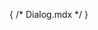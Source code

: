 { /* Dialog.mdx */ }



<Meta of={DialogStories} />

<Title />
From [Mozilla](https://developer.mozilla.org/en-US/docs/Web/Accessibility/ARIA/Roles/dialog_role):
> The dialog role is used to mark up an HTML based application dialog or window that separates content or UI from the rest of the web application or page. Dialogs are generally placed on top of the rest of the page content using an overlay. Dialogs can be either non-modal (it's still possible to interact with content outside of the dialog) or modal (only the content in the dialog can be interacted with).

## Best Practices

Best practices can be broken down into two categories: labeling and focus management. These attributes should be placed on the outermost element of the dialog.

### Labeling
- `role='dialog'`: Used to designate an HTML element that separates UI or content from the rest of the page.
- `aria-labelledby`: This attribute labels the dialog. Its value should be the ID of the attribute that contains the labeling text (often the dialog's title element).
- `aria-describedby`: This attribute designates content that describes the dialog. This will often be the ID of the element containing explanatory text in the dialog.

### Focus
- The dialog should be able to be triggered using keyboard navigation.
- When the dialog is opened, focus should transfer to the first focusable element in the dialog.
- When the dialog is closed, focus should return to the button/element that initiated the opening of the dialog.

## Example
<Canvas of={DialogStories.Basic} />

